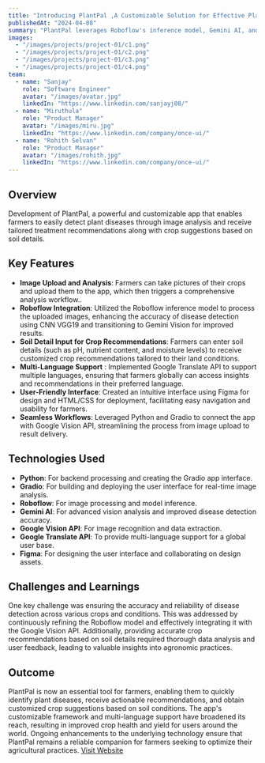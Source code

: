```yaml
---
title: "Introducing PlantPal ,A Customizable Solution for Effective Plant Disease Detection and Treatment"
publishedAt: "2024-04-08"
summary: "PlantPal leverages Roboflow's inference model, Gemini AI, and Python Gradio, along with Google Translation API, to create a powerful, customizable app for detecting plant diseases and providing tailored treatment recommendations."
images:
  - "/images/projects/project-01/c1.png"
  - "/images/projects/project-01/c2.png"
  - "/images/projects/project-01/c3.png"
  - "/images/projects/project-01/c4.png"
team:
  - name: "Sanjay"
    role: "Software Engineer"
    avatar: "/images/avatar.jpg"
    linkedIn: "https://www.linkedin.com/sanjayj08/"
  - name: "Miruthula"
    role: "Product Manager"
    avatar: "/images/miru.jpg"
    linkedIn: "https://www.linkedin.com/company/once-ui/"
  - name: "Rohith Selvan"
    role: "Product Manager"
    avatar: "/images/rohith.jpg"
    linkedIn: "https://www.linkedin.com/company/once-ui/"
---
```


## Overview

Development of PlantPal, a powerful and customizable app that enables farmers to easily detect plant diseases through image analysis and receive tailored treatment recommendations along with crop suggestions based on soil details.

## Key Features

- **Image Upload and Analysis**: Farmers can take pictures of their crops and upload them to the app, which then triggers a comprehensive analysis workflow..
- **Roboflow Integration**: Utilized the Roboflow inference model to process the uploaded images, enhancing the accuracy of disease detection using CNN VGG19 and transitioning to Gemini Vision for improved results.
- **Soil Detail Input for Crop Recommendations**: Farmers can enter soil details (such as pH, nutrient content, and moisture levels) to receive customized crop recommendations tailored to their land conditions.
- **Multi-Language Support** : Implemented Google Translate API to support multiple languages, ensuring that farmers globally can access insights and recommendations in their preferred language.
- **User-Friendly Interface**: Created an intuitive interface using Figma for design and HTML/CSS for deployment, facilitating easy navigation and usability for farmers.
- **Seamless Workflows**: Leveraged Python and Gradio to connect the app with Google Vision API, streamlining the process from image upload to result delivery.

## Technologies Used

- **Python**: For backend processing and creating the Gradio app interface.
- **Gradio**: For building and deploying the user interface for real-time image analysis.
- **Roboflow**: For image processing and model inference.
- **Gemini AI**: For advanced vision analysis and improved disease detection accuracy.
- **Google Vision API**: For image recognition and data extraction.
- **Google Translate API**: To provide multi-language support for a global user base.
- **Figma**: For designing the user interface and collaborating on design assets.

## Challenges and Learnings

One key challenge was ensuring the accuracy and reliability of disease detection across various crops and conditions. This was addressed by continuously refining the Roboflow model and effectively integrating it with the Google Vision API. Additionally, providing accurate crop recommendations based on soil details required thorough data analysis and user feedback, leading to valuable insights into agronomic practices.

## Outcome

PlantPal is now an essential tool for farmers, enabling them to quickly identify plant diseases, receive actionable recommendations, and obtain customized crop suggestions based on soil conditions. The app's customizable framework and multi-language support have broadened its reach, resulting in improved crop health and yield for users around the world. Ongoing enhancements to the underlying technology ensure that PlantPal remains a reliable companion for farmers seeking to optimize their agricultural practices.
[Visit Website](https://plant-pal-two.vercel.app/)



